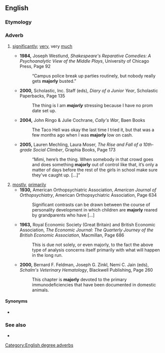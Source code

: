 ==English==

===Etymology===
{{suffix|en|major|ly}}

===Adverb===
{{en-adv|-}}

# {{lb|en|informal}} [[significantly]]; [[very]], very [[much]]
#* '''1984,''' Joseph Westlund, ''Shakespeare's Reparative Comedies: A Psychoanalytic View of the Middle Plays'', University of Chicago Press, Page 92
#*: “Campus police break up parties routinely, but nobody really gets '''majorly''' busted.”
#* '''2000,''' Scholastic, Inc. Staff (eds), ''Diary of a Junior Year'', Scholastic Paperbacks, Page 135
#*: The thing is I am '''''majorly'''''<!--italicisation for emphasis in original--> stressing because I have no prom date set up.
#* '''2004,''' John Ringo & Julie Cochrane, ''Cally's War'', Baen Books <!--page not known by google-->
#*: The Taco Hell was okay the last time I tried it, but that was a few months ago when I was '''majorly''' low on cash.
#* '''2005,''' Lauren Mechling, Laura Moser, ''The Rise and Fall of a 10th-grade Social Climber'', Graphia Books, Page 173
#*: “Mimi, here’s the thing. When somebody in that crowd goes and does something '''majorly''' out of control like that, it’s only a matter of days before the rest of the girls in school make sure they've caught up. [...]”
# [[mostly]], [[primarily]]
#* '''1930,''' American Orthopsychiatric Association, ''American Journal of Orthopsychiatry'', American Orthopsychiatric Association, Page 634
#*: Significant contrasts can be drawn between the course of personality development in which children are '''majorly''' reared by grandparents who have [...]
#* '''1963,''' Royal Economic Society (Great Britain) and British Economic Association, ''The Economic Journal: The Quarterly Journey of the British Economic Association'', Macmillan, Page 686
#*: This is due not solely, or even majorly, to the fact the above type of analysis concerns itself primarily with what will happen in the long run.
#* '''2000,''' Bernard F. Feldman, Joseph G. Zinkl, Nemi C. Jain (eds), ''Schalm's Veterinary Hematology'', Blackwell Publishing, Page 260
#*: This chapter is '''majorly''' devoted to the primary immunodeficiencies that have been documented in domestic animals.

====Synonyms====
* {{l|en|majorally}}

===See also===
* {{l|en|sergeant-majorly}}

[[Category:English degree adverbs]]